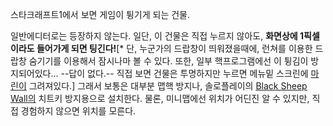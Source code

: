 스타크래프트1에서 보면 게임이 튕기게 되는 건물.

일반에디터로는 등장하지 않는다. 일단, 이 건물은 직접 누르지 않아도, '''화면상에 1픽셀이라도 들어가게 되면 팅긴다!'''[* 단, 누군가의 드랍창이 띄워졌을때에, 런쳐를 이용한 드랍창 숨기기를 이용해서 잠시나마 볼 수 있다. 또한, 일부 핵프로그램에선 이 튕김이 방지되어있다... --답이 없다.-- 직접 보면 건물은 투명하지만 누르면 메뉴밑 스크린에 [[마린]]이 그려져있다.] 그래서 보통은 대부분 맵핵 방지나, 솔로플레이의 [[Black Sheep Wall]]의 치트키 방지용으로 설치한다. 물론, 미니맵에선 위치가 어딘진 알 수 있지만, 직접 경험하지 않으면 위치를 모른다.
